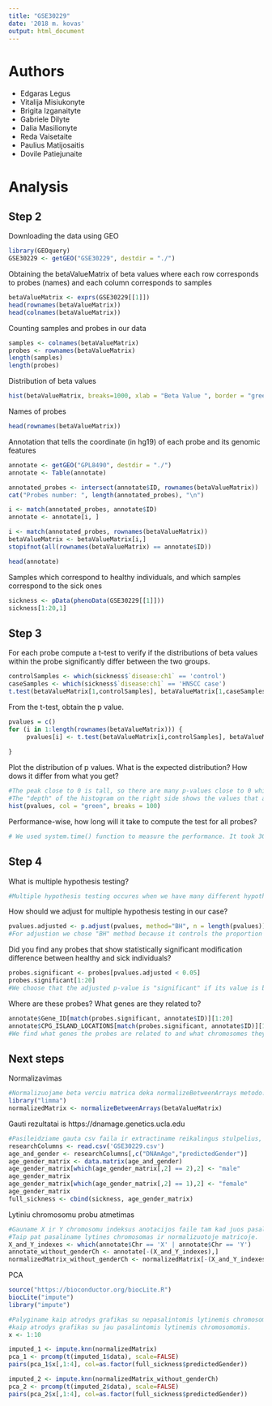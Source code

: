 ---
title: "GSE30229"
date: '2018 m. kovas'
output: html_document
---
# Authors
- Edgaras Legus
- Vitalija Misiukonyte
- Brigita Izganaityte
- Gabriele Dilyte
- Dalia Masilionyte
- Reda Vaisetaite
- Paulius Matijosaitis
- Dovile Patiejunaite

# Analysis
## Step 2
Downloading the data using GEO 
```{r, include=TRUE, echo=TRUE}
library(GEOquery)
GSE30229 <- getGEO("GSE30229", destdir = "./")
```

Obtaining the betaValueMatrix of beta values where each row corresponds to probes (names) and each column corresponds to samples

```{r, include=TRUE, echo=TRUE}
betaValueMatrix <- exprs(GSE30229[[1]])
head(rownames(betaValueMatrix))
head(colnames(betaValueMatrix))
```

Counting samples and probes in our data
```{r, include=TRUE, echo=TRUE}
samples <- colnames(betaValueMatrix)
probes <- rownames(betaValueMatrix)
length(samples)
length(probes)
```

Distribution of beta values
```{r, include=TRUE, echo=TRUE}
hist(betaValueMatrix, breaks=1000, xlab = "Beta Value ", border = "green", main = "Beta value distribution")
```

Names of probes
```{r, include=TRUE, echo=TRUE}
head(rownames(betaValueMatrix))
```

Annotation that tells the coordinate (in hg19) of each probe and its genomic features
```{r, include=TRUE, echo=TRUE}
annotate <- getGEO("GPL8490", destdir = "./")
annotate <- Table(annotate)

annotated_probes <- intersect(annotate$ID, rownames(betaValueMatrix))
cat("Probes number: ", length(annotated_probes), "\n")

i <- match(annotated_probes, annotate$ID)
annotate <- annotate[i, ]

i <- match(annotated_probes, rownames(betaValueMatrix))
betaValueMatrix <- betaValueMatrix[i,]
stopifnot(all(rownames(betaValueMatrix) == annotate$ID))

head(annotate)
```

Samples which correspond to healthy individuals, and which samples correspond to the sick ones
```{r, include=TRUE, echo=TRUE}
sickness <- pData(phenoData(GSE30229[[1]]))
sickness[1:20,1]
```

## Step 3

For each probe compute a t-test to verify if the distributions of beta values within the probe significantly differ between the two groups.

```{r, include=TRUE, echo=TRUE}
controlSamples <- which(sickness$`disease:ch1` == 'control')
caseSamples <- which(sickness$`disease:ch1` == 'HNSCC case')
t.test(betaValueMatrix[1,controlSamples], betaValueMatrix[1,caseSamples])
```

From the t-test, obtain the p value.
```{r, include=TRUE, echo=TRUE}
pvalues = c()
for (i in 1:length(rownames(betaValueMatrix))) {
     pvalues[i] <- t.test(betaValueMatrix[i,controlSamples], betaValueMatrix[i,caseSamples])$p.value
     
}
```
Plot the distribution of p values. What is the expected distribution? How dows it differ from what you get?

```{r, include=TRUE, echo=TRUE}
#The peak close to 0 is tall, so there are many p-values close to 0 which means that there is a lot of significant values.
#The "depth" of the histogram on the right side shows the values that are null.
hist(pvalues, col = "green", breaks = 100)
```

Performance-wise, how long will it take to compute the test for all probes?
```{r, include=TRUE, echo=TRUE}
# We used system.time() function to measure the performance. It took 30.100 seconds to perform all the t-tests
```

## Step 4

What is multiple hypothesis testing?
```{r, include=TRUE, echo=TRUE}
#Multiple hypothesis testing occures when we have many different hypotheses and we want to test whether all null hypotheses are true using a single test. Testing them simultaneously increases the chance of getting more "significant" results. #Adjustion for multiple hypothesis testing reduces the chances by increasing the needed "significance".
```

How should we adjust for multiple hypothesis testing in our case?
```{r, include=TRUE, echo=TRUE}
pvalues.adjusted <- p.adjust(pvalues, method="BH", n = length(pvalues))
#For adjustion we chose "BH" method because it controls the proportion of false discovery which is expected among the rejected hypotheses.
```

Did you find any probes that show statistically significant modification difference between healthy and sick individuals?
```{r, include=TRUE, echo=TRUE}
probes.significant <- probes[pvalues.adjusted < 0.05]
probes.significant[1:20]
#We choose that the adjusted p-value is "significant" if its value is below 0.05.
```

Where are these probes? What genes are they related to?
```{r, include=TRUE, echo=TRUE}
annotate$Gene_ID[match(probes.significant, annotate$ID)][1:20]
annotate$CPG_ISLAND_LOCATIONS[match(probes.significant, annotate$ID)][1:20]
#We find what genes the probes are related to and what chromosomes they are located at.
```

## Next steps

Normalizavimas
```{r, include=TRUE, echo=TRUE}
#Normalizuojame beta verciu matrica deka normalizeBetweenArrays metodo.
library("limma")
normalizedMatrix <- normalizeBetweenArrays(betaValueMatrix)
```

Gauti rezultatai is https://dnamage.genetics.ucla.edu
```{r, include=TRUE, echo=TRUE}
#Pasileidziame gauta csv faila ir extractiname reikalingus stulpelius, kuriuos pridedame prie sickness
researchColumns <- read.csv('GSE30229.csv')
age_and_gender <- researchColumns[,c("DNAmAge","predictedGender")]
age_gender_matrix <- data.matrix(age_and_gender)
age_gender_matrix[which(age_gender_matrix[,2] == 2),2] <- "male"
age_gender_matrix
age_gender_matrix[which(age_gender_matrix[,2] == 1),2] <- "female"
age_gender_matrix
full_sickness <- cbind(sickness, age_gender_matrix)
```

Lytiniu chromosomu probu atmetimas
```{r, include=TRUE, echo=TRUE}
#Gauname X ir Y chromosomu indeksus anotacijos faile tam kad juos pasalinti. 
#Taip pat pasaliname lytines chromosomas ir normalizuotoje matricoje.
X_and_Y_indexes <- which(annotate$Chr == 'X' | annotate$Chr == 'Y')
annotate_without_genderCh <- annotate[-(X_and_Y_indexes),]
normalizedMatrix_without_genderCh <- normalizedMatrix[-(X_and_Y_indexes),]
```

PCA
```{r, include=TRUE, echo=TRUE}
source("https://bioconductor.org/biocLite.R")
biocLite("impute")
library("impute")

#Palyginame kaip atrodys grafikas su nepasalintomis lytinemis chromosomomis ir 
#kaip atrodys grafikas su jau pasalintomis lytinemis chromosomomis. 
x <- 1:10

imputed_1 <- impute.knn(normalizedMatrix)
pca_1 <- prcomp(t(imputed_1$data), scale=FALSE)
pairs(pca_1$x[,1:4], col=as.factor(full_sickness$predictedGender))

imputed_2 <- impute.knn(normalizedMatrix_without_genderCh)
pca_2 <- prcomp(t(imputed_2$data), scale=FALSE)
pairs(pca_2$x[,1:4], col=as.factor(full_sickness$predictedGender))
```
